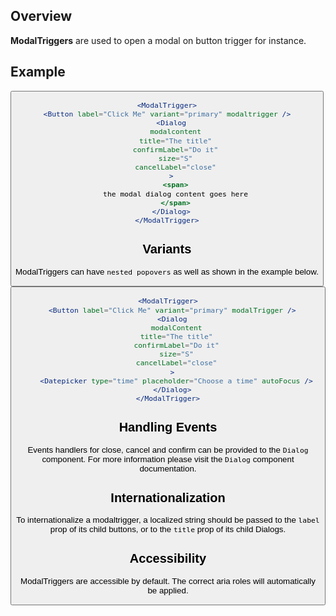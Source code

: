 
## Overview

**ModalTriggers** are used to open a modal on button trigger for instance.

## Example

<ModalTrigger>
  <Button label="Click Me" variant="primary" modaltrigger />
  <Dialog
    modalcontent
    title="The title"
    confirmLabel="Do it"
    size="S"
    cancelLabel="close"
  >
    <span>
    the modal dialog content goes here
    </span>
  </Dialog>
</ModalTrigger>

```jsx
<ModalTrigger>
<Button label="Click Me" variant="primary" modaltrigger />
  <Dialog
    modalcontent
    title="The title"
    confirmLabel="Do it"
    size="S"
    cancelLabel="close"
  >
    <span>
    the modal dialog content goes here
    </span>
  </Dialog>
</ModalTrigger>
```

## Variants

ModalTriggers can have `nested popovers` as well as shown in the example below.

<ModalTrigger>
  <Button label="Click Me" variant="primary" modalTrigger />
  <Dialog
    modalContent
    title="The title"
    confirmLabel="Do it"
    size="S"
    cancelLabel="close"
  >
    <Datepicker type="time" placeholder="Choose a time" autoFocus />
  </Dialog>
</ModalTrigger>

```jsx
<ModalTrigger>
  <Button label="Click Me" variant="primary" modalTrigger />
  <Dialog
    modalContent
    title="The title"
    confirmLabel="Do it"
    size="S"
    cancelLabel="close"
  >
    <Datepicker type="time" placeholder="Choose a time" autoFocus />
  </Dialog>
</ModalTrigger>
```

## Handling Events

Events handlers for close, cancel and confirm can be provided to the `Dialog` component. For more information please visit the `Dialog` component documentation.

## Internationalization

To internationalize a modaltrigger, a localized string should be passed to the `label` prop of its child buttons, or to the `title` prop of its child Dialogs.

## Accessibility

ModalTriggers are accessible by default. The correct aria roles will automatically be applied.
